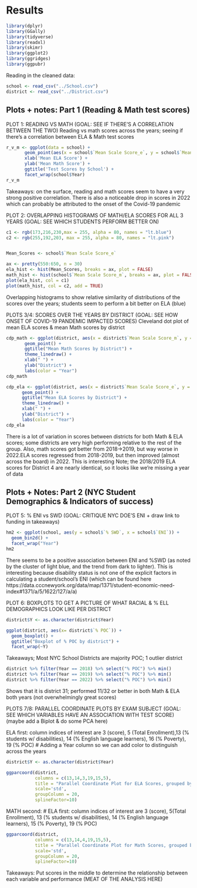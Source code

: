 # Results
```r
library(dplyr)
library(GGally)
library(tidyverse)
library(readxl)
library(skimr)
library(ggplot2)
library(ggridges)
library(ggpubr)
```


Reading in the cleaned data:

```r
school <- read_csv("../School.csv")
district <- read_csv("../District.csv")
```


## Plots + notes: Part 1 (Reading & Math test scores)

PLOT 1: READING VS MATH (GOAL: SEE IF THERE'S A CORRELATION BETWEEN THE TWO)
Reading vs math scores across the years; seeing if there's a correlation between ELA & Math test scores

```r
r_v_m <- ggplot(data = school) +
       geom_point(aes(x = school$`Mean Scale Score_e`, y = school$`Mean Scale Score_m`, alpha =0.5)) + 
       xlab('Mean ELA Score') +
       ylab('Mean Math Score') +
       ggtitle('Test Scores by School') +
       facet_wrap(school$Year)
r_v_m
```

Takeaways: on the surface, reading and math scores seem to have a very strong positive correlation. There is 
also a noticeable drop in scores in 2022 which can probably be attributed to the onset of the Covid-19 pandemic 


PLOT 2: OVERLAPPING HISTOGRAMS OF MATH/ELA SCORES FOR ALL 3 YEARS (GOAL: SEE WHICH STUDENTS PERFORM BETTER ON)

```r
c1 <- rgb(173,216,230,max = 255, alpha = 80, names = "lt.blue")
c2 <- rgb(255,192,203, max = 255, alpha = 80, names = "lt.pink")


Mean_Scores <- school$`Mean Scale Score_e`

ax <- pretty(550:650, n = 30)
ela_hist <- hist(Mean_Scores, breaks = ax, plot = FALSE)
math_hist <- hist(school$`Mean Scale Score_m`, breaks = ax, plot = FALSE)
plot(ela_hist, col = c1)
plot(math_hist, col = c2, add = TRUE)
```
Overlapping histograms to show relative similarity of distributions of the scores over the years; students seem to perform a bit better on ELA (blue)

PLOTS 3/4: SCORES OVER THE YEARS BY DISTRICT (GOAL: SEE HOW ONSET OF COVID-19 PANDEMIC IMPACTED SCORES)
Cleveland dot plot of mean ELA scores & mean Math scores by district 

```r
cdp_math <- ggplot(district, aes(x = district$`Mean Scale Score_m`, y = fct_reorder(as.character(district$District), district$`Mean Scale Score_m`), color = as.character(Year))) +
       geom_point() +
       ggtitle("Mean Math Scores by District") +
       theme_linedraw() +
       xlab(" ") +
       ylab("District") + 
       labs(color = "Year")
cdp_math 
```

```r
cdp_ela <- ggplot(district, aes(x = district$`Mean Scale Score_e`, y = fct_reorder(as.character(district$District), district$`Mean Scale Score_e`), color = as.character(Year))) +
      geom_point() +
      ggtitle("Mean ELA Scores by District") +
      theme_linedraw() +
      xlab(" ") +
      ylab("District") +
      labs(color = "Year")
cdp_ela
```

There is a lot of variation in scores between districts for both Math & ELA scores; some districts are very high performing relative to the rest of the group. Also, math scores got better from 2018->2019, but way worse in 2022.ELA scores regressed from 2018-2019, but then improved (almost across the board) in 2022. This is interesting
Note; the 2018/2019 ELA scores for District 4 are nearly identical, so it looks like we're missing a year of data 


## Plots + Notes: Part 2 (NYC Student Demographics & Indicators of success)


PLOT 5: % ENI vs SWD (GOAL: CRITIQUE NYC DOE'S ENI + draw link to funding in takeaways)
```r
hm2 <- ggplot(school, aes(y = school$`% SWD`, x = school$`ENI`)) + 
  geom_bin2d() +
  facet_wrap("Year")
hm2
```

There seems to be a positive association between ENI and %SWD (as noted by the cluster of light blue, and the trend from dark to lighter). This is interesting because disability status is not one of the explicit factors in calculating a student/school's ENI (which can be found here https://data.cccnewyork.org/data/map/1371/student-economic-need-index#1371/a/5/1622/127/a/a)

PLOT 6: BOXPLOTS TO GET A PICTURE OF WHAT RACIAL & % ELL DEMOGRAPHICS LOOK LIKE PER DISTRICT
```r
district$Y <- as.character(district$Year)

ggplot(district, aes(x= district$`% POC`)) +
  geom_boxplot() +
  ggtitle("Boxplot of % POC by district") + 
  facet_wrap(~Y)
``` 

Takeaways; Most NYC School Districts are majority POC; 1 outlier district
```r
district %>% filter(Year == 2018) %>% select("% POC") %>% min() 
district %>% filter(Year == 2019) %>% select("% POC") %>% min()
district %>% filter(Year == 2022) %>% select("% POC") %>% min()

```
Shows that it is district 31; performed 11/32 or better in both Math & ELA both years (not overwhelmingly great scores)

PLOTS 7/8: PARALLEL COORDINATE PLOTS BY EXAM SUBJECT (GOAL: SEE WHICH VARIABLES HAVE AN ASSOCIATION WITH TEST SCORE)
(maybe add a Biplot & do some PCA here)

ELA first: column indices of interest are 3 (score), 5 (Total Enrollment),13 (% students w/ disabilities), 14 (% English language learners), 16 (% Poverty), 19 (% POC)
# Adding a Year column so we can add color to distinguish across the years
```r
district$Y <- as.character(district$Year)

ggparcoord(district, 
           columns = c(13,14,3,19,15,5),
           title = "Parallel Coordinate Plot for ELA Scores, grouped by Year", 
           scale='std',
           groupColumn = 20,
           splineFactor=10)
``` 

MATH second: # ELA first: column indices of interest are 3 (score), 5(Total Enrollment), 13 (% students w/ disabilities), 14 (% English language learners), 15 (% Poverty), 19 (% POC)

```r
ggparcoord(district, 
           columns = c(13,14,4,19,15,5),
           title = "Parallel Coordinate Plot for Math Scores, grouped by Year",
           scale='std',
           groupColumn = 20,
           splineFactor=10)
```

Takeaways: Put scores in the middle to determine the relationship between each variable and performance
(MEAT OF THE ANALYSIS HERE)



